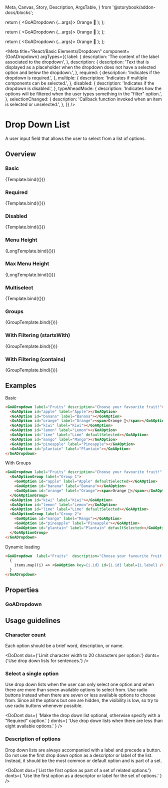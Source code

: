 <!--- This is your Story template function, shown here in React -->

  Meta,
  Canvas,
  Story,
  Description,
  ArgsTable,
} from '@storybook/addon-docs/blocks';

  return (
    <GoADropdown {...args}>
      <GoAOption id="apple" label="Apple"></GoAOption>
      <GoAOption id="banana" label="Banana"></GoAOption>
      <GoAOption id="orange" label="Orange">
        <span>Orange 🍊</span>
      </GoAOption>
    </GoADropdown>
  );
};

  return (
    <GoADropdown {...args}>
      <GoAOption id="apple" label="Apple"></GoAOption>
      <GoAOption id="banana" label="Banana"></GoAOption>
      <GoAOption id="orange" label="Orange">
        <span>Orange 🍊</span>
      </GoAOption>
      <GoAOption id="kiwi" label="Kiwi"></GoAOption>
      <GoAOption id="lemon" label="Lemon"></GoAOption>
      <GoAOption id="lime" label="Lime"></GoAOption>
      <GoAOption id="mango" label="Mango"></GoAOption>
      <GoAOption id="pineapple" label="Pineapple"></GoAOption>
      <GoAOption id="plantain" label="Plantain"></GoAOption>
      <GoAOption id="kiwi" label="Kiwi"></GoAOption>
      <GoAOption id="lemon" label="Lemon"></GoAOption>
      <GoAOption id="lime" label="Lime"></GoAOption>
      <GoAOption id="mango" label="Mango"></GoAOption>
      <GoAOption id="pineapple" label="Pineapple"></GoAOption>
      <GoAOption id="plantain" label="Plantain"></GoAOption>
      <GoAOption id="kiwi" label="Kiwi"></GoAOption>
      <GoAOption id="lemon" label="Lemon"></GoAOption>
      <GoAOption id="lime" label="Lime"></GoAOption>
      <GoAOption id="mango" label="Mango"></GoAOption>
      <GoAOption id="pineapple" label="Pineapple"></GoAOption>
      <GoAOption id="plantain" label="Plantain"></GoAOption>
    </GoADropdown>
  );
};

  return (
    <GoADropdown {...args}>
      <GoAOptionGroup label="Group 1">
        <GoAOption id="apple" label="Apple" defaultSelected></GoAOption>
        <GoAOption id="banana" label="Banana"></GoAOption>
        <GoAOption id="orange" label="Orange">
          <span>Orange 🍊</span>
        </GoAOption>
      </GoAOptionGroup>
      <GoAOption id="kiwi" label="Kiwi"></GoAOption>
      <GoAOption id="lemon" label="Lemon"></GoAOption>
      <GoAOption id="lime" label="Lime"></GoAOption>
      <GoAOptionGroup label="Group 2">
        <GoAOption id="mango" label="Mango"></GoAOption>
        <GoAOption id="pineapple" label="Pineapple"></GoAOption>
        <GoAOption id="plantain" label="Plantain"></GoAOption>
      </GoAOptionGroup>
    </GoADropdown>
  );
};

<Meta
  title="React/Basic Elements/Dropdown"
  component={GoADropdown}
  argTypes={{
    label: {
      description: 'The content of the label associated to the dropdown',
    },
    description: {
      description:
        'Text that is displayed as a placeholder when the dropdown does not have a selected option and below the dropdown.',
    },
    required: {
      description: 'Indicates if the dropdown is required.',
    },
    multiple: {
      description: 'Indicates if multiple components can be selected.',
    },
    disabled: {
      description: 'Indicates if the dropdown is disabled.',
    },
    typeAheadMode: {
      description:
        'Indicates how the options will be filtered when the user types something in the "filter" option.',
    },
    selectionChanged: {
      description:
        'Callback function invoked when an item is selected or unselected.',
    },
  }}
/>

# Drop Down List

A user input field that allows the user to select from a list of options.

## Overview

### Basic

<Canvas>
  <Story
    name="Basic"
    height="400px"
    args={{
      label: 'Fruits',
      description: 'Choose your favourite fruit!',
      style: { width: '300px' },
    }}
  >
    {Template.bind({})}
  </Story>
</Canvas>

### Required

<Canvas>
  <Story
    name="Required"
    height="400px"
    args={{
      label: 'Fruits',
      description: 'Choose your favourite fruit!',
      style: { width: '300px' },
      required: true,
    }}
  >
    {Template.bind({})}
  </Story>
</Canvas>

### Disabled

<Canvas>
  <Story
    name="Disabled"
    height="400px"
    args={{
      label: 'Fruits',
      description: 'Choose your favourite fruit!',
      style: { width: '300px' },
      required: true,
      disabled: true,
    }}
  >
    {Template.bind({})}
  </Story>
</Canvas>

### Menu Height

<Canvas>
  <Story
    name="Menu Height"
    args={{
      label: 'Fruits',
      description: 'Choose your favourite fruit!',
      style: { width: '300px' },
    }}
  >
    {LongTemplate.bind({})}
  </Story>
</Canvas>


### Max Menu Height

<Canvas>
  <Story
    name="Max Menu Height"
    args={{
      label: 'Fruits',
      description: 'Choose your favourite fruit!',
      menuHeight: 200,
      style: { width: '300px' },
    }}
  >
    {LongTemplate.bind({})}
  </Story>
</Canvas>

### Multiselect

<Canvas>
  <Story
    name="Multiselect"
    height="400px"
    args={{
      label: 'Fruits',
      description: 'Choose your favourite fruits!',
      style: { width: '300px' },
      multiple: true
    }}
  >
    {Template.bind({})}
  </Story>
</Canvas>

### Groups

<Canvas>
  <Story
    name="Groups"
    height="400px"
    args={{
      label: 'Fruits',
      description: 'Choose your favourite fruits!',
      style: { width: '300px' },
      multiple: false
    }}
  >
    {GroupTemplate.bind({})}
  </Story>
</Canvas>

### With Filtering (startsWith)

<Canvas>
  <Story name="With Filtering (startsWith)" height="400px"
    args={{
      label: 'Fruits',
      description: 'Choose your favourite fruits!',
      style: { width: '300px' },
      multiple: false,
      typeAheadMode: 'startsWith'
    }}
  >
    {GroupTemplate.bind({})}
  </Story>
</Canvas>

### With Filtering (contains)

<Canvas>
  <Story name="With Filtering (contains)" height="400px"
    args={{
      label: 'Fruits',
      description: 'Choose your favourite fruits!',
      style: { width: '300px' },
      multiple: false,
      typeAheadMode: 'contains'
    }}
  >
    {GroupTemplate.bind({})}
  </Story>
</Canvas>

## Examples

Basic

```html
<GoADropdown label="Fruits" description="Choose your favourite fruit!">
  <GoAOption id="apple" label="Apple"></GoAOption>
  <GoAOption id="banana" label="Banana"></GoAOption>
  <GoAOption id="orange" label="Orange"><span>Orange 🍊</span></GoAOption>
  <GoAOption id="kiwi" label="Kiwi"></GoAOption>
  <GoAOption id="lemon" label="Lemon"></GoAOption>
  <GoAOption id="lime" label="Lime" defaultSelected></GoAOption>
  <GoAOption id="mango" label="Mango"></GoAOption>
  <GoAOption id="pineapple" label="Pineapple"></GoAOption>
  <GoAOption id="plantain" label="Plantain"></GoAOption>
</GoADropdown>
```

With Groups

```html
<GoADropdown label="Fruits" description="Choose your favourite fruit!" multiple="true">
  <GoAOptionGroup label="Group 1">
    <GoAOption id="apple" label="Apple" defaultSelected></GoAOption>
    <GoAOption id="banana" label="Banana"></GoAOption>
    <GoAOption id="orange" label="Orange"><span>Orange 🍊</span></GoAOption>
  </GoAOptionGroup>
  <GoAOption id="kiwi" label="Kiwi"></GoAOption>
  <GoAOption id="lemon" label="Lemon"></GoAOption>
  <GoAOption id="lime" label="Lime" defaultSelected></GoAOption>
  <GoAOptionGroup label="Group 2">
    <GoAOption id="mango" label="Mango"></GoAOption>
    <GoAOption id="pineapple" label="Pineapple"></GoAOption>
    <GoAOption id="plantain" label="Plantain" defaultSelected></GoAOption>
  </GoAOptionGroup>
</GoADropdown>
```

Dynamic loading

```html
<GoADropdown  label="Fruits"  description="Choose your favourite fruit!"  multiple="false"  typeAheadMode="none">
  {
    items.map((i) => <GoAOption key={i.id} id={i.id} label={i.label} />)
  }
</GoADropdown>
```

## Properties

### GoADropdown

<Description of={GoADropdown} />
<ArgsTable of={GoADropdown} />

## Usage guidelines

### Character count

Each option should be a brief word, description, or name.

<DoDont
  dos={'Limit character width to 20 characters per option.'}
  donts={'Use drop down lists for sentences.'}
/>

### Select a single option

Use drop down lists when the user can only select one option and when there are more than
seven available options to select from. Use radio buttons instead when there are seven or
less available options to choose from. Since all the options but one are hidden, the visibility
is low, so try to use radio buttons whenever possible.

<DoDont
  dos={
    'Make the drop down list optional, otherwise specify with a "Required" caption.'
  }
  donts={
    'Use drop down lists when there are less than eight available options.'
  }
/>

### Description of options

Drop down lists are always accompanied with a label and precede a button. Do not use the first
drop down option as a descriptor or label of the list. Instead, it should be the most common or
default option and is part of a set.

<DoDont
  dos={'List the first option as part of a set of related options.'}
  donts={
    'Use the first option as a descriptor or label for the set of options.'
  }
/>
